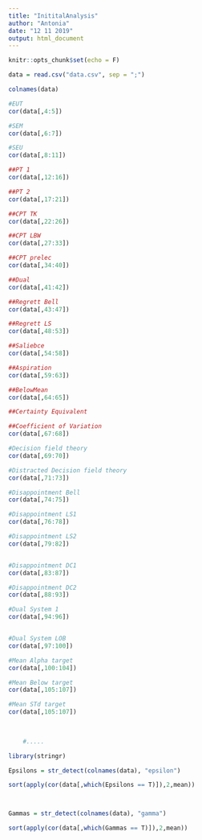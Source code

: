 ```yaml
---
title: "InititalAnalysis"
author: "Antonia"
date: "12 11 2019"
output: html_document
---
```


```r
knitr::opts_chunk$set(echo = F)
```


```r
data = read.csv("data.csv", sep = ";")
```



```r
colnames(data)

```

```r

#EUT
cor(data[,4:5])

#SEM
cor(data[,6:7])

#SEU
cor(data[,8:11])

##PT 1
cor(data[,12:16])

##PT 2
cor(data[,17:21])

##CPT TK
cor(data[,22:26])

##CPT LBW
cor(data[,27:33])

##CPT prelec
cor(data[,34:40])

##Dual
cor(data[,41:42])

##Regrett Bell
cor(data[,43:47])

##Regrett LS
cor(data[,48:53])

##Saliebce
cor(data[,54:58])

##Aspiration
cor(data[,59:63])

##BelowMean
cor(data[,64:65])

##Certainty Equivalent

##Coefficient of Variation
cor(data[,67:68])

#Decision field theory
cor(data[,69:70])

#Distracted Decision field theory
cor(data[,71:73])

#Disappointment Bell
cor(data[,74:75])

#Disappointment LS1
cor(data[,76:78])

#Disappointment LS2
cor(data[,79:82])


#Disappointment DC1
cor(data[,83:87])

#Disappointment DC2
cor(data[,88:93])

#Dual System 1
cor(data[,94:96])


#Dual System LOB
cor(data[,97:100])

#Mean Alpha target
cor(data[,100:104])

#Mean Below target
cor(data[,105:107])

#Mean STd target
cor(data[,105:107])

    
    
    #.....
```


```r

library(stringr)

Epsilons = str_detect(colnames(data), "epsilon")

sort(apply(cor(data[,which(Epsilons == T)]),2,mean))



Gammas = str_detect(colnames(data), "gamma")

sort(apply(cor(data[,which(Gammas == T)]),2,mean))




```